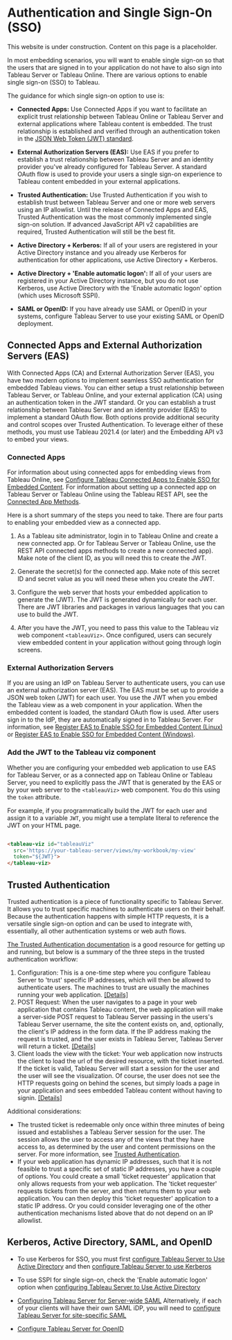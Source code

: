
# Authentication and Single Sign-On (SSO)

<Callout type="warning" emoji="⚠️">
  This website is under construction. Content on this page is a placeholder.
</Callout>

In most embedding scenarios, you will want to enable single sign-on so that the users that are signed in to your application do not have to also sign into Tableau Server or Tableau Online. There are various options to enable single sign-on (SSO) to Tableau.


The guidance for which single sign-on option to use is:

* **Connected Apps:** Use Connected Apps if you want to facilitate an explicit trust relationship between Tableau Online or Tableau Server and external applications where Tableau content is embedded. The trust relationship is established and verified through an authentication token in the [JSON Web Token (JWT) standard](https://datatracker.ietf.org/doc/html/rfc7519).

* **External Authorization Servers (EAS):** Use EAS if you prefer to establish a trust relationship between Tableau Server and an identity provider you've already configured for Tableau Server. A standard OAuth flow is used to provide your users a single sign-on experience to Tableau content embedded in your external applications.

* **Trusted Authentication:** Use Trusted Authentication if you wish to establish trust between Tableau Server and one or more web servers using an IP allowlist. Until the release of Connected Apps and EAS, Trusted Authentication was the most commonly implemented single sign-on solution. If advanced JavaScript API v2 capabilities are required, Trusted Authentication will still be the best fit.

* **Active Directory + Kerberos:** If all of your users are registered in your Active Directory instance and you already use Kerberos for authentication for other applications, use Active Directory + Kerberos.
* **Active Directory + 'Enable automatic logon':** If all of your users are registered in your Active Directory instance, but you do not use Kerberos, use Active Directory with the 'Enable automatic logon' option (which uses Microsoft SSPI).
* **SAML or OpenID:** If you have already use SAML or OpenID in your systems, configure Tableau Server to use your existing SAML or OpenID deployment.

## Connected Apps and External Authorization Servers (EAS)

With Connected Apps (CA) and External Authorization Server (EAS), you have two modern options to implement seamless SSO authentication for embedded Tableau views. You can either setup a trust relationship between Tableau Server, or Tableau Online, and your external application (CA) using an authentication token in the JWT standard. Or you can establish a trust relationship between Tableau Server and an identity provider (EAS) to implement a standard OAuth flow. Both options provide additional security and control scopes over Trusted Authentication. To leverage either of these methods, you must use Tableau 2021.4 (or later) and the Embedding API v3 to embed your views.

### Connected Apps

For information about using connected apps for embedding views from Tableau Online, see [Configure Tableau Connected Apps to Enable SSO for Embedded Content](https://help.tableau.com/current/online/en-us/connected_apps.htm). For information about setting up a connected app on Tableau Server or Tableau Online using the Tableau REST API, see the [Connected App Methods](https://help.tableau.com/v2021.4/api/rest_api/en-us/REST/rest_api_ref_connected_app.htm).

Here is a short summary of the steps you need to take. There are four parts to enabling your embedded view as a connected app.

1. As a Tableau site administrator, login in to Tableau Online and create a new connected app. Or for Tableau Server or Tableau Online, use the REST API connected apps methods to create a new connected app). Make note of the client ID, as you will need this to create the JWT.

1. Generate the secret(s) for the connected app. Make note of this secret ID and secret value as you will need these when you create the JWT.

1. Configure the web server that hosts your embedded application to generate the (JWT). The JWT is generated dynamically for each user. There are JWT libraries and packages in various languages that you can use to build the JWT.

1. After you have the JWT, you need to pass this value to the Tableau viz web component `<tableauViz>`. Once configured, users can securely view embedded content in your application without going through login screens.

### External Authorization Servers

If you are using an IdP on Tableau Server to authenticate users, you can use an external authorization server (EAS). The EAS must be set up to provide a JSON web token (JWT) for each user. You use the JWT when you embed the Tableau view as a web component in your application. When the embedded content is loaded, the standard OAuth flow is used. After users sign in to the IdP, they are automatically signed in to Tableau Server. For information, see [Register EAS to Enable SSO for Embedded Content (Linux)](https://help.tableau.com/current/server-linux/en-us/connected_apps_eas.htm) or [Register EAS to Enable SSO for Embedded Content (Windows)](https://help.tableau.com/current/server/en-us/connected_apps_eas.htm).

### Add the JWT to the Tableau viz component

Whether you are configuring your embedded web application to use EAS for Tableau Server, or as a connected app on Tableau Online or Tableau Server, you need to explicitly pass the JWT that is generated by the EAS or by your web server to the `<tableauViz>` web component.  You do this using the `token` attribute.

For example, if you programmatically build the JWT for each user and assign it to a variable `JWT`, you might use a template literal to reference the JWT on your HTML page.

```html

<tableau-viz id="tableauViz"
  src='https://your-tableau-server/views/my-workbook/my-view'
  token="${JWT}">
</tableau-viz>


```

## Trusted Authentication

Trusted authentication is a piece of functionality specific to Tableau Server. It allows you to trust specific machines to authenticate users on their behalf. Because the authentication happens with simple HTTP requests, it is a versatile single sign-on option and can be used to integrate with, essentially, all other authentication systems or web auth flows.

[The Trusted Authentication documentation](https://onlinehelp.tableau.com/current/server/en-us/trusted_auth.htm) is a good resource for getting up and running, but below is a summary of the three steps in the trusted authentication workflow:

1. Configuration: This is a one-time step where you configure Tableau Server to 'trust' specific IP addresses, which will then be allowed to authenticate users. The machines to trust are usually the machines running your web application. [[Details]](https://onlinehelp.tableau.com/current/server/en-us/trusted_auth_trustIP.htm)
1. POST Request: When the user navigates to a page in your web application that contains Tableau content, the web application will make a server-side POST request to Tableau Server passing in the users's Tableau Server username, the site the content exists on, and, optionally, the client's IP address in the form data. If the IP address making the request is trusted, and the user exists in Tableau Server, Tableau Server will return a ticket. [[Details]](https://onlinehelp.tableau.com/current/server/en-us/trusted_auth_webrequ.htm)
1. Client loads the view with the ticket: Your web application now instructs the client to load the url of the desired resource, with the ticket inserted. If the ticket is valid, Tableau Server will start a session for the user and the user will see the visualization. Of course, the user does not see the HTTP requests going on behind the scenes, but simply loads a page in your application and sees embedded Tableau content without having to signin. [[Details]](https://onlinehelp.tableau.com/current/server/en-us/trusted_auth_webURL.htm)

Additional considerations:

* The trusted ticket is redeemable only once within three minutes of being issued and establishes a Tableau Server session for the user. The session allows the user to access any of the views that they have access to, as determined by the user and content permissions on the server. For more information, see [Trusted Authentication](https://help.tableau.com/current/server/en-us/trusted_auth.htm).
* If your web application has dynamic IP addresses, such that it is not feasible to trust a specific set of static IP addresses, you have a couple of options. You could create a small 'ticket requester' application that only allows requests from your web application. The 'ticket requester' requests tickets from the server, and then returns them to your web application. You can then deploy this 'ticket requester' application to a static IP address. Or you could consider leveraging one of the other authentication mechanisms listed above that do not depend on an IP allowlist.

## Kerberos, Active Directory, SAML, and OpenID

* To use Kerberos for SSO, you must first [configure Tableau Server to Use Active Directory](https://onlinehelp.tableau.com/current/server/en-us/config_general.htm#UserAuth) and then [configure Tableau Server to use Kerberos](https://onlinehelp.tableau.com/current/server/en-us/config_kerberos.htm)

* To use SSPI for single sign-on, check the 'Enable automatic logon' option when [configuring Tableau Server to Use Active Directory](https://onlinehelp.tableau.com/current/server/en-us/config_general.htm#UserAuth)

* [Configuring Tableau Server for Server-wide SAML](https://onlinehelp.tableau.com/current/server/en-us/config_saml.htm)
Alternatively, if each of your clients will have their own SAML iDP, you will need to [configure Tableau Server for site-specific SAML](https://onlinehelp.tableau.com/current/server/en-us/saml_site_specific.htm)

* [Configure Tableau Server for OpenID](https://onlinehelp.tableau.com/current/server/en-us/openid_auth_server_config.htm)

<br />
